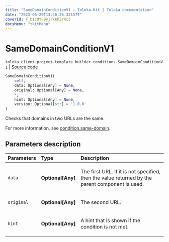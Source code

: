 ```yaml
---
title: "SameDomainConditionV1 — Toloka-Kit | Toloka documentation"
date: "2023-06-20T13:46:26.321579"
coverId: F_bIcOYF9yjrxkPZrXc3
docsMenu: "tkitMenu"
---
```


# SameDomainConditionV1

`toloka.client.project.template_builder.conditions.SameDomainConditionV1` | [Source code](https://github.com/Toloka/toloka-kit/blob/v1.2.0/src/client/project/template_builder/conditions.py#L212)

```python
SameDomainConditionV1(
    self,
    data: Optional[Any] = None,
    original: Optional[Any] = None,
    *,
    hint: Optional[Any] = None,
    version: Optional[str] = '1.0.0'
)
```

Checks that domains in two URLs are the same.

For more information, see [condition.same-domain](/docs/template-builder/reference/condition.same-domain).

## Parameters description

| Parameters | Type | Description |
| :----------| :----| :-----------|
`data`|**Optional\[Any\]**|<p>The first URL. If it is not specified, then the value returned by the parent component is used.</p>
`original`|**Optional\[Any\]**|<p>The second URL.</p>
`hint`|**Optional\[Any\]**|<p>A hint that is shown if the condition is not met.</p>